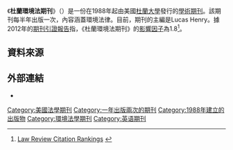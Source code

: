 {{Infobox Journal
| title = 杜蘭環境法期刊<br/>Tulane Environmental Law Journal
| cover	=	
| discipline	=	環境法
| language     = [[英文|英文]]
| abbreviation	=	Tul. Envtl. L. J. 
| publisher	=	杜蘭大學法律學院
| country	=	美國
| frequency	=	半年刊 
| history	=	1988年至今
| openaccess	=	
| website	=	http://www.law.tulane.edu/tlsjournals/enviro/index.aspx
| ISSN	=	
}}

《'''杜蘭環境法期刊'''》（{{lang|en|Tulane Environmental Law Journal}}）是一份在1988年起由美國[[杜蘭大學|杜蘭大學]]發行的[[學術期刊|學術期刊]]。該期刊每半年出版一次，內容涵蓋環境法律。目前，期刊的主編是Lucas Henry。據2012年的[[期刊引證報告|期刊引證報告]]指，《杜蘭環境法期刊》的[[影響因子|影響因子]]為1.8<ref>[http://jaycampbell.info/cdm_appg2.pdf Law Review Citation Rankings] {{webarchive|url=https://web.archive.org/web/20121225003713/http://jaycampbell.info/cdm_appg2.pdf |date=2012-12-25 }}</ref>。


== 資料來源 ==
{{reflist}}

== 外部連結 ==
* {{Official|1=http://www.law.tulane.edu/tlsjournals/enviro/index.aspx}}

[[Category:美國法學期刊|Category:美國法學期刊]]
[[Category:一年出版兩次的期刊|Category:一年出版兩次的期刊]]
[[Category:1988年建立的出版物|Category:1988年建立的出版物]]
[[Category:環境法學期刊|Category:環境法學期刊]]
[[Category:英语期刊|Category:英语期刊]]